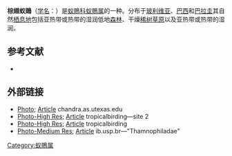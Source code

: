 {{Speciesbox
| name = 棕翅蚁鵙
| image = 
| status = LC | status_system = IUCN3.1
| genus = Thamnophilus
| species = torquatus
| authority = {{link-en|威廉·约翰·斯温森|William John Swainson|Swainson}}, 1825
| synonyms = }}
'''棕翅蚁鵙'''（[[学名|学名]]：{{lang|la|''Thamnophilus torquatus''}}）是[[蚁鵙科|蚁鵙科]][[蚁鵙属|蚁鵙属]]的一种。分布于[[玻利维亚|玻利维亚]]、[[巴西|巴西]]和[[巴拉圭|巴拉圭]]其自然[[栖息地|栖息地]]包括亚热带或热带的湿润低地[[森林|森林]]、干燥[[稀树草原|稀树草原]]以及亚热带或热带的湿润{{link-en|疏灌丛|shrubland}}。

==参考文献==
* {{IUCN2010
|assessors=BirdLife International
|year=2009
|id=145548
|title=Thamnophilus torquatus
|version=3.1
|downloaded= 2010-10-01
}}

==外部链接==
*[https://web.archive.org/web/20070612184935/http://chandra.as.utexas.edu/~kormendy/brazilss/RufousWingedAntshrike2373ss.jpg Photo]; [https://web.archive.org/web/20071221050237/http://chandra.as.utexas.edu/~kormendy/brazilbirds.html Article] chandra.as.utexas.edu
*[https://web.archive.org/web/20071028070558/http://www.tropicalbirding.com/tripReports/TR_Brazil_Jun2005_files/rwantshrike.jpg Photo-High Res]; [https://web.archive.org/web/20071028070538/http://www.tropicalbirding.com/tripReports/TR_Brazil_Jun2005.html Article] tropicalbirding—site 2
*[https://web.archive.org/web/20070927092017/http://www.tropicalbirding.com/tripReports/TR_Brazil_Aug_2005_files/Rufous-w-Antshrike-1.jpg Photo-High Res]; [https://web.archive.org/web/20070927092106/http://www.tropicalbirding.com/tripReports/TR_Brazil_Aug_2005.htm Article] tropicalbirding
*[https://web.archive.org/web/20070705203125/http://www.ib.usp.br/ceo/images/tha_tor_marf.jpg Photo-Medium Res]; [https://web.archive.org/web/20070927203518/http://www.ib.usp.br/ceo/imag_sons/fvthamn.htm Article] ib.usp.br—"Thamnophiladae"

<!--see the good RangeMap/maps, lists, etc at: "www.natureserve.org"(then 'InfoNatura')...entire species category on map is: "Permanent Resident"..Eastern-Central Brazil(to the (Atlantic)coast of north portion)(and the SEast Quadrant of the Amazon Basin)-->
{{Taxonbar|from=Q1076001}}

[[Category:蚁鵙属|Category:蚁鵙属]]